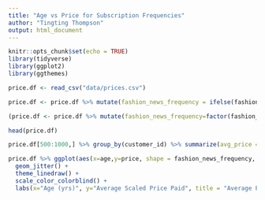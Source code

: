 ```yaml
---
title: "Age vs Price for Subscription Frequencies"
author: "Tingting Thompson"
output: html_document
---
```



```r
knitr::opts_chunk$set(echo = TRUE)
library(tidyverse)
library(ggplot2)
library(ggthemes)
```


```r
price.df <- read_csv("data/prices.csv")
```

```r
price.df <- price.df %>% mutate(fashion_news_frequency = ifelse(fashion_news_frequency=="NONE","None",fashion_news_frequency))
```

```r
(price.df <- price.df %>% mutate(fashion_news_frequency=factor(fashion_news_frequency,ordered = T, levels=c("Monthly","Regularly","None"))))
```

```r
head(price.df)
```

```r
price.df[500:1000,] %>% group_by(customer_id) %>% summarize(avg_price = mean(price), age = mean(age), fashion_news_frequency = first(fashion_news_frequency))
```


```r
price.df %>% ggplot(aes(x=age,y=price, shape = fashion_news_frequency, color = fashion_news_frequency)) + 
  geom_jitter() +
  theme_linedraw() +
  scale_color_colorblind() + 
  labs(x="Age (yrs)", y="Average Scaled Price Paid", title = "Average Price Paid vs. Age: Across New Subscription Frequencies", subtitle="no discernable association between age and price paid")
```








